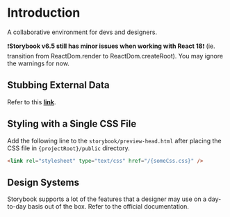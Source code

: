 
<Meta title="Introduction" />

# Introduction

A collaborative environment for devs and designers.

❗**Storybook v6.5 still has minor issues when working with React 18**❗ (ie. transition from ReactDom.render to ReactDom.createRoot). You may ignore the warnings for now.

## Stubbing External Data

Refer to this **[link](https://storybook-addon-mock.vercel.app/?path=/story/docs-installation--page)**.

## Styling with a Single CSS File

Add the following line to the `storybook/preview-head.html` after placing the CSS file in `{projectRoot}/public` directory.

```html
<link rel="stylesheet" type="text/css" href="/{someCss.css}" />
```

## Design Systems

Storybook supports a lot of the features that a designer may use on a day-to-day basis out of the box.
Refer to the official documentation.

